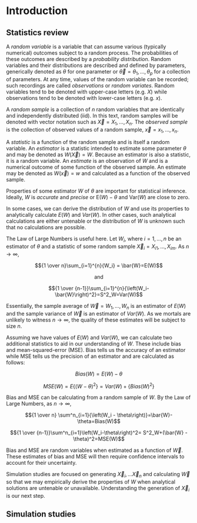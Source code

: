 # Introduction {#intro}

## Statistics review

A *random variable* is a variable that can assume various (typically numerical) outcomes subject to a random process. The probabilities of these outcomes are described by a *probability distribution*. Random variables and their distributions are described and defined by parameters, generically denoted as $\theta$ for one parameter or $\vec{\theta} = \theta_1, \dots, \theta_p$ for a collection of parameters. At any time, values of the random variable can be recorded; such recordings are called *observations* or *random variates*. Random variables tend to be denoted with upper-case letters (e.g. $X$) while observations tend to be denoted with lower-case letters (e.g. $x$).

A *random sample* is a collection of $n$ random variables that are identically and independently distributed (iid). In this text, random samples will be denoted with vector notation such as $\vec{X} = X_1, \dots, X_n$. The *observed sample* is the collection of observed values of a random sample, $\vec{x} = x_1, \dots, x_n$. 

A *statistic* is a function of the random sample and is itself a random variable. An *estimator* is a statistic intended to estimate some parameter $\theta$ and may be denoted as $W(\vec{X})=W$. Because an estimator is also a statistic, it is a random variable. An *estimate* is an observation of $W$ and is a numerical outcome of some function of the observed sample. An estimate may be denoted as $W(\vec{x})=w$ and calculated as a function of the observed sample.

Properties of some estimator $W$ of $\theta$ are important for statistical inference. Ideally, $W$ is *accurate* and *precise* or $\mathrm{E}(W)-\theta$ and $\mathrm{Var}(W)$ are close to zero.


In some cases, we can derive the distribution of $W$ and use its properties to analytically calculate $E(W)$ and $Var(W)$. In other cases, such analytical calculations are either untenable or the distribution of $W$ is unknown such that no calculations are possible.

The Law of Large Numbers is useful here. Let $W_i$, where $i=1,\dots,n$ be an estimator of $\theta$ and a statistic of some random sample $\vec{X}_i=X_{i1},\dots,X_{im}$. As $n\rightarrow \infty$,

$${1 \over n}\sum_{i=1}^{n}{W_i} = \bar{W}=E(W)$$

$$\text{and}$$

$${1 \over {n-1}}\sum_{i=1}^{n}{\left(W_i-\bar{W}\right)^2}=S^2_W=Var(W)$$

Essentially, the sample average of $\vec{W}=W_1,\dots, W_n$ is an estimator of $E(W)$ and the sample variance of $\vec{W}$ is an estimator of $Var(W)$. As we mortals are unlikely to witness $n\rightarrow \infty$, the quality of these estimates will be subject to size $n$. 

Assuming we have values of $E(W)$ and $Var(W)$, we can calculate two additional statistics to aid in our understanding of $W$. These include bias and mean-squared-error (MSE). Bias tells us the accuracy of an estimator while MSE tells us the precision of an estimator and are calculated as follows:

$$Bias(W) = E(W) - \theta$$

$$MSE(W) = E\left\{(W-\theta)^2\right\} = Var(W) + \left\{Bias(W)^2\right\}$$

Bias and MSE can be calculating from a random sample of $W$. By the Law of Large Numbers, as $n \rightarrow \infty$,

$${1 \over n} \sum^n_{i=1}{\left(W_i - \theta\right)}=\bar{W}-\theta=Bias(W)$$

$${1 \over {n-1}}\sum^n_{i=1}\left(W_i-\theta\right)^2= S^2_W+(\bar{W} -\theta)^2=MSE(W)$$

Bias and MSE are random variables when estimated as a function of $\vec{W}$. These estimates of bias and MSE will then require confidence intervals to account for their uncertainty. 

Simulation studies are focused on generating $\vec{X}_i, \dots \vec{X}_n$ and calculating $\vec{W}$ so that we may empirically derive the properties of $W$ when analytical solutions are untenable or unavailable. Understanding the generation of $\vec{X}_i$ is our next step.

## Simulation studies